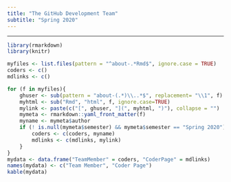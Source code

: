 ```yaml
---
title: "The GitHub Development Team"
subtitle: "Spring 2020"
---
```


***

```r
library(rmarkdown)
library(knitr)

myfiles <- list.files(pattern = "^about-.*Rmd$", ignore.case = TRUE)
coders <- c()
mdlinks <- c()

for (f in myfiles){
    ghuser <- sub(pattern = "about-(.*)\\..*$", replacement= "\\1", f)
    myhtml <- sub("Rmd", "html", f, ignore.case=TRUE)
    mylink <- paste(c("[", ghuser, "](", myhtml, ")"), collapse = "")
    mymeta <- rmarkdown::yaml_front_matter(f)
    myname <- mymeta$author
    if (! is.null(mymeta$semester) && mymeta$semester == "Spring 2020") {
        coders <- c(coders, myname)
        mdlinks <- c(mdlinks, mylink)
    }
}
mydata <- data.frame("TeamMember" = coders, "CoderPage" = mdlinks)
names(mydata) <- c("Team Member", "Coder Page")
kable(mydata)
```
